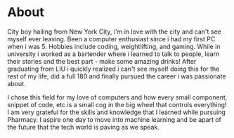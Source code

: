 # About

City boy hailing from New York City, i'm in love with the city and can't see myself ever leaving. 
Been a computer enthusiast since i had my first PC when i was 5. Hobbies include coding, weightlifting, and gaming.
While in university i worked as a bartender where i learned to talk to people, learn their stories and the best part - make some amazing drinks!
After graduating from LIU i quickly realized i can't see myself doing this for the rest of my life, did a full 180 and finally pursued the career i was passionate about.

I chose this field for my love of computers and how every small component, snippet of code, etc is a small cog in the big wheel that controls everything!
I am very grateful for the skills and knowledge that I learned while pursuing Pharmacy. 
I aspire one day to move into machine learning and be apart of the future that the tech world is paving as we speak.
